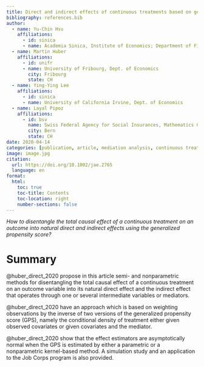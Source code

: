 ```yaml
---
title: Direct and indirect effects of continuous treatments based on generalized propensity score weighting
bibliography: references.bib
author:
  - name: Yu-Chin Hsu
    affiliations:
      - id: sinica
      - name: Academia Sinica, Institute of Economics; Department of Finance, National Central
  - name: Martin Huber
    affiliations:
      - id: unifr
      - name: University of Fribourg, Dept. of Economics
        city: Fribourg
        state: CH
  - name: Ying-Ying Lee
    affiliations:
      - id: sinica
      - name: University of California Irvine, Dept. of Economics
  - name: Layal Pipoz
    affiliations:
      - id: bsv
        name: Swiss Federal Agency for Social Insurances, Mathematics Group
        city: Bern
        state: CH
date: 2020-04-14
categories: [publication, article, mediation analysis, continuous treatment, weighting, generalized propensity score, UniFr, R]
image: image.jpg
citation: 
  url: https://doi.org/10.1002/jae.2765
  language: en
format:
  html:
    toc: true
    toc-title: Contents
    toc-location: right
    number-sections: false
---
```


*How to disentangle the total causal effect of a continuous treatment on an outcome into natural direct and indirect effects using the generalized propensity score?*

# Summary

@huber_direct_2020 propose in this article semi- and nonparametric methods for disentangling the total causal effect of a continuous treatment on an outcome variable into its natural direct effect and the indirect effect that operates through one or several intermediate variables or mediators.

@huber_direct_2020 have an approach which is based on weighting observations by the inverse of two versions of the generalized propensity score (GPS), namely the conditional density of treatment either given observed covariates or given covariates and the mediator.

@huber_direct_2020 show that the effect estimators are asymptotically normal when the GPS is estimated by either a parametric or a nonparametric kernel-based method. A simulation study and an application to the Job Corps program is also provided.
